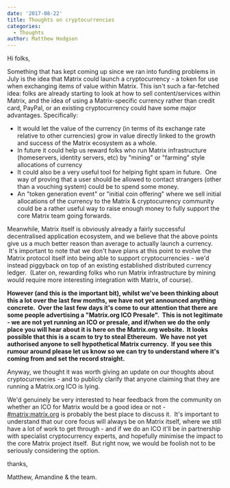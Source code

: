 ```yaml
---
date: '2017-08-22'
title: Thoughts on cryptocurrencies
categories:
  - Thoughts
author: Matthew Hodgson
---
```


Hi folks,

Something that has kept coming up since we ran into funding problems in July is the idea that Matrix could launch a cryptocurrency - a token for use when exchanging items of value within Matrix. This isn't such a far-fetched idea: folks are already starting to look at how to sell content/services within Matrix, and the idea of using a Matrix-specific currency rather than credit card, PayPal, or an existing cryptocurrency could have some major advantages. Specifically:
<ul>
 	<li>It would let the value of the currency (in terms of its exchange rate relative to other currencies) grow in value directly linked to the growth and success of the Matrix ecosystem as a whole.</li>
 	<li>In future it could help us reward folks who run Matrix infrastructure (homeservers, identity servers, etc) by "mining" or "farming" style allocations of currency</li>
 	<li>It could also be a very useful tool for helping fight spam in future.  One way of proving that a user should be allowed to contact strangers (other than a vouching system) could be to spend some money.</li>
 	<li>An "token generation event" or "initial coin offering" where we sell initial allocations of the currency to the Matrix &amp; cryptocurrency community could be a rather useful way to raise enough money to fully support the core Matrix team going forwards.</li>
</ul>
Meanwhile, Matrix itself is obviously already a fairly successful decentralised application ecosystem, and we believe that the above points give us a much better reason than average to actually launch a currency.  It's important to note that we don't have plans at this point to evolve the Matrix protocol itself into being able to support cryptocurrencies - we'd instead piggyback on top of an existing established distributed currency ledger.  (Later on, rewarding folks who run Matrix infrastructure by mining would require more interesting integration with Matrix, of course).

<strong>However (and this is the important bit), whilst we've been thinking about this a lot over the last few months, we have not yet announced anything concrete.  Over the last few days it's come to our attention that there are some people advertising a "Matrix.org ICO Presale".  This is not legitimate - we are not yet running an ICO or presale, and if/when we do the only place you will hear about it is here on the Matrix.org website. 
 It looks possible that this is a scam to try to steal Ethereum.  We have not yet authorised anyone to sell hypothetical Matrix currency.  If you see this rumour around please let us know so we can try to understand where it's coming from and set the record straight.</strong>

Anyway, we thought it was worth giving an update on our thoughts about cryptocurrencies - and to publicly clarify that anyone claiming that they are running a Matrix.org ICO is lying.

We'd genuinely be very interested to hear feedback from the community on whether an ICO for Matrix would be a good idea or not - <a href="https://matrix.to/#/#matrix:matrix.org">#matrix:matrix.org</a> is probably the best place to discuss it.  It's important to understand that our core focus will always be on Matrix itself, where we still have a lot of work to get through - and if we do an ICO it'll be in partnership with specialist cryptocurrency experts, and hopefully minimise the impact to the core Matrix project itself.  But right now, we would be foolish not to be seriously considering the option.

thanks,

Matthew, Amandine &amp; the team.